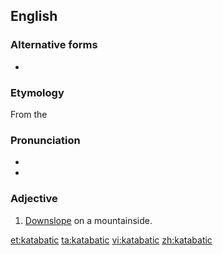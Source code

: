 ==English==

===Alternative forms===
* {{l/en|catabatic}}

===Etymology===
From the {{etyl|grc|en}} {{term|κατάβασις||descent|tr=katábasis|lang=grc}}

===Pronunciation===
* {{IPA|kætəˈbætɪk}}
* {{rhymes|ætɪk}}

===Adjective===
{{en-adj|-}}
{{wikipedia|Katabatic wind}}

# {{context|meteorology|of airflow}} [[downslope|Downslope]] on a mountainside.

[[et:katabatic]]
[[ta:katabatic]]
[[vi:katabatic]]
[[zh:katabatic]]